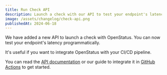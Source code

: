 ```yaml
---
title: Run Check API
description: Launch a check with our API to test your endpoint's latency.
image: /assets/changelog/check-api.png
publishedAt: 2024-06-18
---
```


We have added a new API to launch a check with OpenStatus. You can now test your endpoint's latency programmatically.

It's useful if you want to integrate OpenStatus with your CI/CD pipeline.

You can read the [API documentation](https://docs.openstatus.dev/api-reference/check/post-check) or our guide to integrate it in [GitHub Actions](https://docs.openstatus.dev/guides/test-latency-cf-workers-in-github-actions) to get started.

